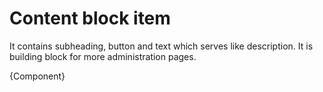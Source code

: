 
<Meta title="Modules/Content block item" component={ContentBlockItem} />

# Content block item

It contains subheading, button and text which serves like description. It is building block for more administration pages.


<Canvas>
  <Story
    name="Content block item"
    args={{
      subheading: "Support via online chat",
      text: "You need advice as soon as possible? Our customer support is always close to you.",
      buttonText: "Open Chat",
    }}>
    {Component}
  </Story>
</Canvas>
